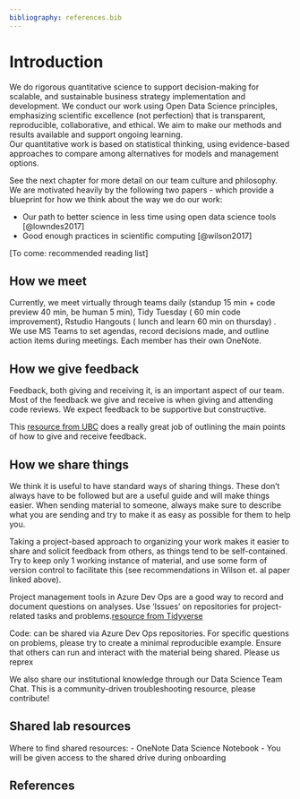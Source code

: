 ```yaml
---
bibliography: references.bib
---
```


# Introduction {#intro}

We do rigorous quantitative science to support decision-making for scalable, and sustainable business strategy implementation and development. We conduct our work using Open Data Science principles, emphasizing scientific excellence (not perfection) that is transparent, reproducible, collaborative, and ethical. We aim to make our methods and results available and support ongoing learning.\
Our quantitative work is based on statistical thinking, using evidence-based approaches to compare among alternatives for models and management options.

See the next chapter for more detail on our team culture and philosophy. We are motivated heavily by the following two papers - which provide a blueprint for how we think about the way we do our work:

- Our path to better science in less time using open data science tools [@lowndes2017]
- Good enough practices in scientific computing [@wilson2017]

\[To come: recommended reading list\]

## How we meet

Currently, we meet virtually through teams daily (standup 15 min + code preview 40 min, be human 5 min), Tidy Tuesday ( 60 min code improvement), Rstudio Hangouts ( lunch and learn 60 min on thursday) .\
We use MS Teams to set agendas, record decisions made, and outline action items during meetings. Each member has their own OneNote.

## How we give feedback

Feedback, both giving and receiving it, is an important aspect of our team. Most of the feedback we give and receive is when giving and attending code reviews. We expect feedback to be supportive but constructive.

This [resource from UBC](https://scwrl.ubc.ca/student-resources/learning-strategies-for-communicating-science/how-to-give-and-receive-effective-feedback/) does a really great job of outlining the main points of how to give and receive feedback.

## How we share things 

We think it is useful to have standard ways of sharing things. These don't always have to be followed but are a useful guide and will make things easier. When sending material to someone, always make sure to describe what you are sending and try to make it as easy as possible for them to help you.

Taking a project-based approach to organizing your work makes it easier to share and solicit feedback from others, as things tend to be self-contained. Try to keep only 1 working instance of material, and use some form of version control to facilitate this (see recommendations in Wilson et. al paper linked above).

Project management tools in Azure Dev Ops are a good way to record and document questions on analyses. Use 'Issues' on repositories for project-related tasks and problems.[resource from Tidyverse](https://reprex.tidyverse.org/)

Code: can be shared via Azure Dev Ops repositories. For specific questions on problems, please try to create a minimal reproducible example. Ensure that others can run and interact with the material being shared. Please us reprex

We also share our institutional knowledge through our Data Science Team Chat. This is a community-driven troubleshooting resource, please contribute!

## Shared lab resources

Where to find shared resources: - OneNote Data Science Notebook - You will be given access to the shared drive during onboarding

## References


